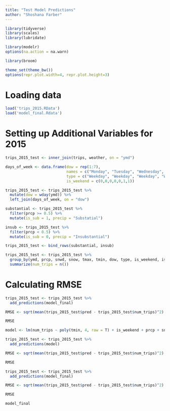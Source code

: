 ---
title: "Test Model Predictions"
author: "Shoshana Farber"
---

```{r setup, include=FALSE}
library(tidyverse)
library(scales)
library(lubridate)

library(modelr)
options(na.action = na.warn)

library(broom)

theme_set(theme_bw())
options(repr.plot.width=4, repr.plot.height=3)
```

# Loading data

```{r}
load('trips_2015.RData')
load('model_final.Rdata')
```

# Setting up Additional Variables for 2015

```{r}
trips_2015_test <- inner_join(trips, weather, on = "ymd")

days_of_week <- data.frame(dow = rep(1:7), 
                           names = c("Monday", "Tuesday", "Wednesday", "Thursday", "Friday", "Saturday", "Sunday"),
                           type = c("Weekday", "Weekday", "Weekday", "Weekday", "Weekday", "Weekend", "Weekend"),
                           is_weekend = c(0,0,0,0,0,1,1))

trips_2015_test <- trips_2015_test %>%
  mutate(dow = wday(ymd)) %>%
  left_join(days_of_week, on = "dow")

substantial <- trips_2015_test %>%
  filter(prcp >= 0.5) %>%
  mutate(is_sub = 1, precip = "Substatial")

insub <- trips_2015_test %>%
  filter(prcp < 0.5) %>%
  mutate(is_sub = 0, precip = "Insubstantial")

trips_2015_test <- bind_rows(substantial, insub)

trips_2015_test <- trips_2015_test %>%
  group_by(ymd, prcp, snwd, snow, tmax, tmin, dow, type, is_weekend, is_sub, precip) %>%
  summarize(num_trips = n())
```

# Calculating RMSE

```{r}
trips_2015_test <- trips_2015_test %>%
  add_predictions(model_final)

RMSE <- sqrt(mean(trips_2015_test$pred - trips_2015_test$num_trips)^2)

RMSE
```

```{r}
model <- lm(num_trips ~ poly(tmin, 4, raw = T) + is_weekend + prcp + snwd, trips_2015_test)

trips_2015_test <- trips_2015_test %>%
  add_predictions(model)

RMSE <- sqrt(mean(trips_2015_test$pred - trips_2015_test$num_trips)^2)

RMSE

trips_2015_test <- trips_2015_test %>%
  add_predictions(model_final)

RMSE <- sqrt(mean(trips_2015_test$pred - trips_2015_test$num_trips)^2)

RMSE

model_final
```

```{r}

```







